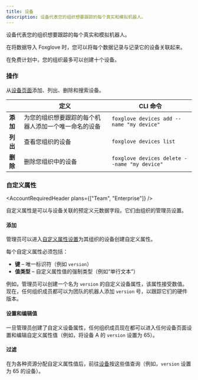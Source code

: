 ```yaml
---
title: 设备
description: 设备代表您的组织想要跟踪的每个真实和模拟机器人。
---
```



设备代表您的组织想要跟踪的每个真实和模拟机器人。

在将数据导入 Foxglove 时，您可以将每个数据记录与记录它的设备关联起来。

在免费计划中，您的组织最多可以创建十个设备。

### 操作

从[设备页面](https://app.foxglove.dev/~/devices)添加、列出、删除和搜索设备。

|          | 定义                                                 | CLI 命令                                     |
| -------- | ---------------------------------------------------- | -------------------------------------------- |
| **添加** | 为您的组织想要跟踪的每个机器人添加一个唯一命名的设备 | `foxglove devices add --name "my device"`    |
| **列出** | 查看您组织的设备                                     | `foxglove devices list`                      |
| **删除** | 删除您组织中的设备                                   | `foxglove devices delete --name "my device"` |

### 自定义属性

<AccountRequiredHeader plans={["Team", "Enterprise"]} />

自定义属性是可以与设备关联的预定义元数据字段。它们由组织的管理员设置。

#### 添加

管理员可以进入[自定义属性设置](https://app.foxglove.dev/~/settings/custom-properties)为其组织的设备创建自定义属性。

每个自定义属性必须包括：

- **键** – 唯一标识符（例如 `version`）
- **值类型** – 自定义属性值的强制类型（例如“单行文本”）

例如，管理员可以创建一个名为 `version` 的自定义设备属性，该属性接受数值。现在，任何组织成员都可以为团队的机器人添加 `version` 号，以跟踪它们的硬件版本。

#### 设置和编辑值

一旦管理员创建了自定义设备属性，任何组织成员现在都可以进入任何设备页面设置和编辑自定义属性值（例如，将设备 A 的 `version` 设置为 65）。

#### 过滤

在为各种资源分配自定义属性值后，前往[设备](https://app.foxglove.dev/~/devices)按这些值查询（例如，`version` 设置为 65 的设备）。

